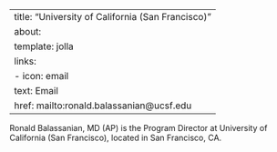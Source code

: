 
---
title: "University of California (San Francisco)"
about:
  template: jolla
  links:
    - icon: email
      text: Email
      href: mailto:ronald.balassanian@ucsf.edu
---

Ronald Balassanian, MD (AP) is the Program Director at University of California (San Francisco), located in San Francisco, CA. 
